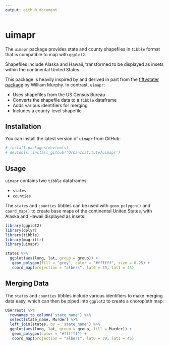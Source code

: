 ```yaml
---
output: github_document
---
```


<!-- README.md is generated from README.Rmd. Please edit that file -->

# uimapr

The `uimapr` package provides state and county shapefiles in `tibble` format 
that is compatible to map with `ggplot2`. 

Shapefiles include Alaska and Hawaii, transformed to be displayed as insets 
within the continental United States.

This package is heavily inspired by and derived in part from the [fiftystater 
package](https://cran.r-project.org/package=fiftystater) by William Murphy. In 
contrast, `uimapr`:

  - Uses shapefiles from the US Census Bureau
  - Converts the shapefile data to a `tibble` dataframe
  - Adds various identifiers for merging
  - Includes a county-level shapefile 

## Installation

You can install the latest version of `uimapr` from GitHub:

```r
# install.packages(devtools)
# devtools::install_github('UrbanInstitute/uimapr')
```

## Usage

`uimapr` contains two `tibble` dataframes:

  - `states`
  - `counties`

The `states` and `counties` tibbles can be used with `geom_polygon()` and 
`coord_map()` to create base maps of the continental United States, with Alaska 
and Hawaii displayed as insets:

```r
library(ggplot2)
library(dplyr)
library(tibble)
library(magrittr)
library(uimapr)

states %>%
  ggplot(aes(long, lat, group = group)) +
   geom_polygon(fill = "grey", color = "#ffffff", size = 0.25) +
   coord_map(projection = "albers", lat0 = 39, lat1 = 45)
```

## Merging Data

The `states` and `counties` tibbles include various identifiers to make merging 
data easy, which can then be piped into `ggplot2` to create a choropleth map:

```r
USArrests %>%
  rownames_to_column('state_name') %>%
  select(state_name, Murder) %>%
  left_join(states, by = 'state_name') %>%
  ggplot(aes(long, lat, group = group, fill = Murder)) +
   geom_polygon(color = "#ffffff") +
   coord_map(projection = "albers", lat0 = 39, lat1 = 45)
```

